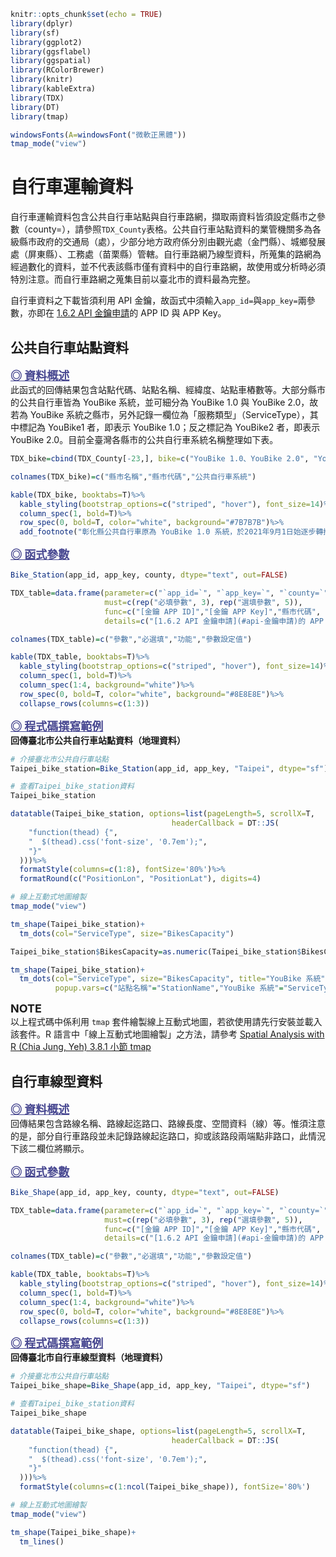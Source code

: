 ```r
knitr::opts_chunk$set(echo = TRUE)
library(dplyr)
library(sf)
library(ggplot2)
library(ggsflabel)
library(ggspatial)
library(RColorBrewer)
library(knitr)
library(kableExtra)
library(TDX)
library(DT)
library(tmap)

windowsFonts(A=windowsFont("微軟正黑體"))
tmap_mode("view")
```

# **自行車運輸資料**
自行車運輸資料包含公共自行車站點與自行車路網，擷取兩資料皆須設定縣市之參數（county=），請參照`TDX_County`表格。公共自行車站點資料的業管機關多為各級縣市政府的交通局（處），少部分地方政府係分別由觀光處（金門縣）、城鄉發展處（屏東縣）、工務處（苗栗縣）管轄。自行車路網乃線型資料，所蒐集的路網為經過數化的資料，並不代表該縣市僅有資料中的自行車路網，故使用或分析時必須特別注意。而自行車路網之蒐集目前以臺北市的資料最為完整。  

自行車資料之下載皆須利用 API 金鑰，故函式中須輸入`app_id=`與`app_key=`兩參數，亦即在 [1.6.2 API 金鑰申請](#api-金鑰申請)的 APP ID 與 APP Key。  



## 公共自行車站點資料
<font color="#484891" size="4"><u>**◎ 資料概述**</u></font>  
此函式的回傳結果包含站點代碼、站點名稱、經緯度、站點車樁數等。大部分縣市的公共自行車皆為 YouBike 系統，並可細分為 YouBike 1.0 與 YouBike 2.0，故若為 YouBike 系統之縣市，另外記錄一欄位為「服務類型」（ServiceType），其中標記為 YouBike1 者，即表示 YouBike 1.0；反之標記為 YouBike2 者，即表示 YouBike 2.0。目前全臺灣各縣市的公共自行車系統名稱整理如下表。  

```r
TDX_bike=cbind(TDX_County[-23,], bike=c("YouBike 1.0、YouBike 2.0", "YouBike 1.0、YouBike 2.0", "YouBike 1.0", "YouBike 1.0、YouBike 2.0 （ibike）", "T-Bike", "YouBike 2.0", "-", "YouBike 1.0", "-", "YouBike 1.0", "- （參見備註）", "-", "-", "-", "YouBike 2.0", "Pbike", "-", "-", "-", "K Bike", "-", "-"))

colnames(TDX_bike)=c("縣市名稱","縣市代碼","公共自行車系統")

kable(TDX_bike, booktabs=T)%>%
  kable_styling(bootstrap_options=c("striped", "hover"), font_size=14)%>%
  column_spec(1, bold=T)%>%
  row_spec(0, bold=T, color="white", background="#7B7B7B")%>%
  add_footnote("彰化縣公共自行車原為 YouBike 1.0 系統，於2021年9月1日始逐步轉換為 Moovo 無樁系統，惟目前此公共自行車的站點資料尚未匯入 TDX 平臺！", notation="symbol")
```


<font color="#484891" size="4"><u>**◎ 函式參數**</u></font>  
```r
Bike_Station(app_id, app_key, county, dtype="text", out=FALSE)
```

```r
TDX_table=data.frame(parameter=c("`app_id=`", "`app_key=`", "`county=`", rep("`dtype=`", 2), rep("`out=`", 3)),
                     must=c(rep("必填參數", 3), rep("選填參數", 5)),
                     func=c("[金鑰 APP ID]","[金鑰 APP Key]","縣市代碼", rep("回傳的資料型態", 2), rep("匯出資料之路徑", 3)),
                     details=c("[1.6.2 API 金鑰申請](#api-金鑰申請)的 APP ID","[1.6.2 API 金鑰申請](#api-金鑰申請)的 APP Key", "請參照`TDX_County`表格，並確保所輸入的縣市具有公共自行車系統", "`text`：純文字形式，其資料型態屬`data.frame` [**預設值**]", "`sf`：地理資料形式，其資料型態屬`sf`","`FALSE`：不匯出資料至本機 [**預設值**]" ,"若回傳的資料型態為「`text`」：路徑必須含有`.csv`或`.txt`", "若回傳的資料型態為「`sf`」：路徑必須含有`.shp`"))

colnames(TDX_table)=c("參數","必選填","功能","參數設定值")

kable(TDX_table, booktabs=T)%>%
  kable_styling(bootstrap_options=c("striped", "hover"), font_size=14)%>%
  column_spec(1, bold=T)%>%
  column_spec(1:4, background="white")%>%
  row_spec(0, bold=T, color="white", background="#8E8E8E")%>%
  collapse_rows(columns=c(1:3))
```

<font color="#484891" size="4"><u>**◎ 程式碼撰寫範例**</u></font>  
**回傳臺北市公共自行車站點資料（地理資料）**
```r
# 介接臺北市公共自行車站點
Taipei_bike_station=Bike_Station(app_id, app_key, "Taipei", dtype="sf")
```

```r
# 查看Taipei_bike_station資料
Taipei_bike_station
```

```r
datatable(Taipei_bike_station, options=list(pageLength=5, scrollX=T,
                                    headerCallback = DT::JS(
    "function(thead) {",
    "  $(thead).css('font-size', '0.7em');",
    "}"
  )))%>%
  formatStyle(columns=c(1:8), fontSize='80%')%>%
  formatRound(c("PositionLon", "PositionLat"), digits=4)
```

```r
# 線上互動式地圖繪製
tmap_mode("view")

tm_shape(Taipei_bike_station)+
  tm_dots(col="ServiceType", size="BikesCapacity")
```

```r
Taipei_bike_station$BikesCapacity=as.numeric(Taipei_bike_station$BikesCapacity)

tm_shape(Taipei_bike_station)+
  tm_dots(col="ServiceType", size="BikesCapacity", title="YouBike 系統", labels=c("YouBike 1.0","YouBike 2.0"),
          popup.vars=c("站點名稱"="StationName","YouBike 系統"="ServiceType","站點車樁數"="BikesCapacity"))
```

:::notice
<font size="4">**NOTE**</font>  
以上程式碼中係利用 `tmap` 套件繪製線上互動式地圖，若欲使用請先行安裝並載入該套件。R 語言中「線上互動式地圖繪製」之方法，請參考 [Spatial Analysis with R (Chia Jung, Yeh) 3.8.1 小節 tmap](https://chiajung-yeh.github.io/Spatial-Analysis/data-visualization-with-maps.html#tmap)
:::



## 自行車線型資料
<font color="#484891" size="4"><u>**◎ 資料概述**</u></font>  
回傳結果包含路線名稱、路線起迄路口、路線長度、空間資料（線）等。惟須注意的是，部分自行車路段並未記錄路線起迄路口，抑或該路段兩端點非路口，此情況下該二欄位將顯示<NA>。  

<font color="#484891" size="4"><u>**◎ 函式參數**</u></font>  
```r
Bike_Shape(app_id, app_key, county, dtype="text", out=FALSE)
```

```r
TDX_table=data.frame(parameter=c("`app_id=`", "`app_key=`", "`county=`", rep("`dtype=`", 2), rep("`out=`", 3)),
                     must=c(rep("必填參數", 3), rep("選填參數", 5)),
                     func=c("[金鑰 APP ID]","[金鑰 APP Key]","縣市代碼", rep("回傳的資料型態", 2), rep("匯出資料之路徑", 3)),
                     details=c("[1.6.2 API 金鑰申請](#api-金鑰申請)的 APP ID","[1.6.2 API 金鑰申請](#api-金鑰申請)的 APP Key", "請參照`TDX_County`表格", "`text`：純文字形式，其資料型態屬`data.frame` [**預設值**]", "`sf`：地理資料形式，其資料型態屬`sf`","`FALSE`：不匯出資料至本機 [**預設值**]" ,"若回傳的資料型態為「`text`」：路徑必須含有`.csv`或`.txt`", "若回傳的資料型態為「`sf`」：路徑必須含有`.shp`"))

colnames(TDX_table)=c("參數","必選填","功能","參數設定值")

kable(TDX_table, booktabs=T)%>%
  kable_styling(bootstrap_options=c("striped", "hover"), font_size=14)%>%
  column_spec(1, bold=T)%>%
  column_spec(1:4, background="white")%>%
  row_spec(0, bold=T, color="white", background="#8E8E8E")%>%
  collapse_rows(columns=c(1:3))
```

<font color="#484891" size="4"><u>**◎ 程式碼撰寫範例**</u></font>  
**回傳臺北市自行車線型資料（地理資料）**
```r
# 介接臺北市公共自行車站點
Taipei_bike_shape=Bike_Shape(app_id, app_key, "Taipei", dtype="sf")
```

```r
# 查看Taipei_bike_station資料
Taipei_bike_shape
```

```r
datatable(Taipei_bike_shape, options=list(pageLength=5, scrollX=T,
                                    headerCallback = DT::JS(
    "function(thead) {",
    "  $(thead).css('font-size', '0.7em');",
    "}"
  )))%>%
  formatStyle(columns=c(1:ncol(Taipei_bike_shape)), fontSize='80%')
```

```r
# 線上互動式地圖繪製
tmap_mode("view")

tm_shape(Taipei_bike_shape)+
  tm_lines()
```

